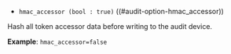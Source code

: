 - `hmac_accessor (bool : true)` ((#audit-option-hmac_accessor))

Hash all token accessor data before writing to the audit device.

**Example**: `hmac_accessor=false`

